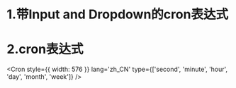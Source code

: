 
# 1.带Input and Dropdown的cron表达式
<InputCron />

# 2.cron表达式
<Cron 
    style={{ width: 576 }}
    lang='zh_CN'
    type={['second', 'minute', 'hour', 'day', 'month', 'week']}
/>